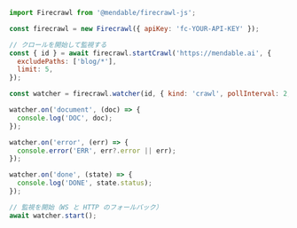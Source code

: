 ```js Node
import Firecrawl from '@mendable/firecrawl-js';

const firecrawl = new Firecrawl({ apiKey: 'fc-YOUR-API-KEY' });

// クロールを開始して監視する
const { id } = await firecrawl.startCrawl('https://mendable.ai', {
  excludePaths: ['blog/*'],
  limit: 5,
});

const watcher = firecrawl.watcher(id, { kind: 'crawl', pollInterval: 2, timeout: 120 });

watcher.on('document', (doc) => {
  console.log('DOC', doc);
});

watcher.on('error', (err) => {
  console.error('ERR', err?.error || err);
});

watcher.on('done', (state) => {
  console.log('DONE', state.status);
});

// 監視を開始（WS と HTTP のフォールバック）
await watcher.start();
```

